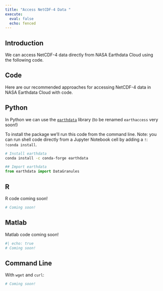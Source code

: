 ```yaml
---
title: "Access NetCDF-4 Data "
execute:
  eval: false
  echo: fenced
---
```


## Introduction

We can access NetCDF-4 data directly from NASA Earthdata Cloud using the following code.

## Code

Here are our recommended approaches for accessing NetCDF-4 data in NASA Earthdata Cloud with code.

::: {.panel-tabset group="language"}
## Python

In Python we can use the [`earthdata`](https://earthdata.readthedocs.io/en/latest/) library (to be renamed `earthaccess` very soon!)

To install the package we'll run this code from the command line. Note: you can run shell code directly from a Jupyter Notebook cell by adding a `!`: `!conda install`.

```bash
# Install earthdata
conda install -c conda-forge earthdata
```


```python
## Import earthdata
from earthdata import DataGranules
```


## R

R code coming soon!

```r
# Coming soon!
```

## Matlab

Matlab code coming soon!

```bash
#| echo: true
# Coming soon!
```

## Command Line

With `wget` and `curl`:

```bash
# Coming soon!
```


:::
